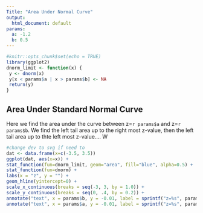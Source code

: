 ```yaml
---
Title: "Area Under Normal Curve"
output:
  html_document: default
params: 
  a: -1.2
  b: 0.5
---
```


```r
#knitr::opts_chunk$set(echo = TRUE)
library(ggplot2)
dnorm_limit <- function(x) {
 y <- dnorm(x)
 y[x < params$a | x > params$b] <- NA
 return(y)
}
```

## Area Under Standard Normal Curve

Here we find the area under the curve between z=`r params$a` and z=`r params$b`. We find the left tail area up to the right most z-value, then the left tail area up to thte left most z-value.... W

```r
#change dev to svg if need to
dat <- data.frame(x=c(-3.5, 3.5))
ggplot(dat, aes(x=x)) +
stat_function(fun=dnorm_limit, geom="area", fill="blue", alpha=0.5) +
stat_function(fun=dnorm) +
labs(x = "z", y = "") +
geom_hline(yintercept=0) +
scale_x_continuous(breaks = seq(-3, 3, by = 1.0)) +
scale_y_continuous(breaks = seq(0, .4, by = 0.2)) +
annotate("text", x = params$b, y = -0.01, label = sprintf("z=%s", params$b)) +
annotate("text", x = params$a, y = -0.01, label = sprintf("z=%s", params$a))
```
